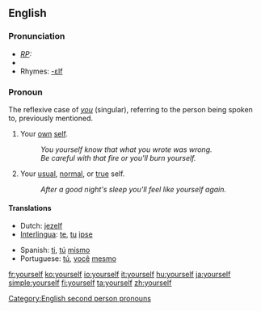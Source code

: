 ==English==
===Pronunciation===
* ''[[RP]]:'' {{IPA|/jɔːˈself/}}
*{{audio|en-us-yourself.ogg|Audio (US)}}
*Rhymes: [[Rhymes:English:-ɛlf|-ɛlf]]

===Pronoun===
The reflexive case of ''[[you]]'' (singular), referring to the person being spoken to, previously mentioned.
# Your [[own]] [[self]]. 
#: ''You yourself know that what you wrote was wrong.'' 
#: ''Be careful with that fire or you'll burn yourself.'' 
# Your [[usual]], [[normal]], or [[true]] self. 
#: ''After a good night's sleep you'll feel like yourself again.''

====Translations====
{{top}}
*Dutch: [[jezelf]]
*[[Interlingua]]: [[te]], [[tu]] [[ipse]]
{{mid}}
*Spanish: [[ti]], [[tú]] [[mismo]]
*Portuguese: [[tú]], [[você]] [[mesmo]]
{{bottom}}

[[Category:English second person pronouns]]

[[fr:yourself]]
[[ko:yourself]]
[[io:yourself]]
[[it:yourself]]
[[hu:yourself]]
[[ja:yourself]]
[[simple:yourself]]
[[fi:yourself]]
[[ta:yourself]]
[[zh:yourself]]